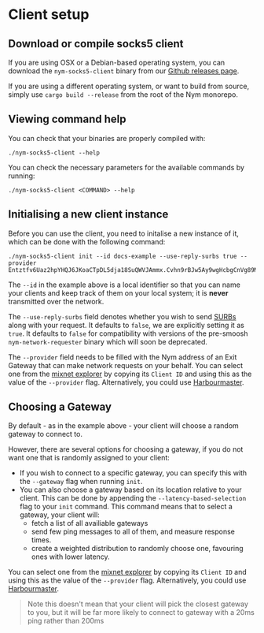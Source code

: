 # Client setup

## Download or compile socks5 client

If you are using OSX or a Debian-based operating system, you can download the `nym-socks5-client` binary from our [Github releases page](https://github.com/nymtech/nym/releases).

If you are using a different operating system, or want to build from source, simply use `cargo build --release` from the root of the Nym monorepo.
## Viewing command help

You can check that your binaries are properly compiled with:

```
./nym-socks5-client --help
```

You can check the necessary parameters for the available commands by running:

```
./nym-socks5-client <COMMAND> --help
```

## Initialising a new client instance
Before you can use the client, you need to initalise a new instance of it, which can be done with the following command:

```
./nym-socks5-client init --id docs-example --use-reply-surbs true --provider Entztfv6Uaz2hpYHQJ6JKoaCTpDL5dja18SuQWVJAmmx.Cvhn9rBJw5Ay9wgHcbgCnVg89MPSV5s2muPV2YF1BXYu@Fo4f4SQLdoyoGkFae5TpVhRVoXCF8UiypLVGtGjujVPf
```

The `--id` in the example above is a local identifier so that you can name your clients and keep track of them on your local system; it is **never** transmitted over the network.

The `--use-reply-surbs` field denotes whether you wish to send [SURBs](../../network/concepts/anonymous-replies) along with your request. It defaults to `false`, we are explicitly setting it as `true`. It defaults to `false` for compatibility with versions of the pre-smoosh `nym-network-requester` binary which will soon be deprecated.

The `--provider` field needs to be filled with the Nym address of an Exit Gateway that can make network requests on your behalf. You can select one from the [mixnet explorer](https://explorer.nymtech.net/network-components/gateways) by copying its `Client ID` and using this as the value of the `--provider` flag. Alternatively, you could use [Harbourmaster](https://harbourmaster.nymtech.net/).

## Choosing a Gateway
By default - as in the example above - your client will choose a random gateway to connect to.

However, there are several options for choosing a gateway, if you do not want one that is randomly assigned to your client:
* If you wish to connect to a specific gateway, you can specify this with the `--gateway` flag when running `init`.
* You can also choose a gateway based on its location relative to your client. This can be done by appending the `--latency-based-selection` flag to your `init` command. This command means that to select a gateway, your client will:
	* fetch a list of all availiable gateways
	* send few ping messages to all of them, and measure response times.
	* create a weighted distribution to randomly choose one, favouring ones with lower latency.

You can select one from the [mixnet explorer](https://explorer.nymtech.net/network-components/gateways) by copying its `Client ID` and using this as the value of the `--provider` flag. Alternatively, you could use [Harbourmaster](https://harbourmaster.nymtech.net/).

> Note this doesn't mean that your client will pick the closest gateway to you, but it will be far more likely to connect to gateway with a 20ms ping rather than 200ms
